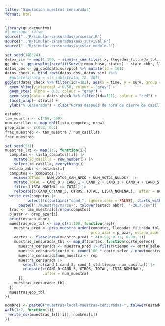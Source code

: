 ```yaml
---
title: "Simulación muestras censuradas"
format: html
---
```


```r
library(quickcountmx)
#| message: false
source("../R/simular-censuradas/procesar.R")
source("../R/simular-censuradas/aux_survival.R")
source("../R/simular-censuradas/ajustar_modelo.R")
```

```r
set.seed(188324)
datos_sim <- map(1:100, ~ simular_cuantiles(.x, llegadas_filtrado_tbl, reg = reg_2)) 
gg_obs <- ggsurvplot(survfit(Surv(tiempo_huso, status) ~ state_abbr, llegadas_filtrado_tbl))
datos_obs <- gg_obs$data.survplot %>% mutate(id = 101)
datos_check <- bind_rows(datos_obs, datos_sim) #%>% 
  #mutate(strata = str_sub(strata, 12, 30))
ggplot(datos_check %>% filter(id!=101), aes(x = time, y = surv, group = id)) +
  geom_hline(yintercept = 0.50, colour = "gray") +
  geom_step( alpha = 0.3, colour = "gray") +
  geom_step(data = datos_check %>% filter(id==101), colour = "red") +
  facet_wrap(~ strata) + 
  ylab("% Censurado") + xlab("Horas después de hora de cierre de casillas")
```



```r
estados
tam_muestra <- c(450, 700)
num_casillas <- map_dbl(lista_computos, nrow)
prop_azar <- c(0.2, 0.2)
frac_muestreo <- tam_muestra / num_casillas
frac_muestreo
```


```r
set.seed(221)
muestras_lst <- map(1:2, function(i){
  computos <- lista_computos[[i]] |> 
    mutate(id_casilla = row_number()) |> 
    select(id_casilla, everything())
  estado_abbr <- estados[i]
  computos <- computos |> 
    mutate(OTROS = NUM_VOTOS_CAN_NREG + NUM_VOTOS_NULOS)  |>
    mutate(TOTAL = CAND_0 + CAND_1 + CAND_2 + CAND_3 + CAND_4 + CAND_5 + OTROS) |>
    filter(LISTA_NOMINAL >= TOTAL) |>
    relocate(c(CAND_0:CAND_5, OTROS, TOTAL, LISTA_NOMINAL), .after = num_casilla)
  write_csv(computos |>
          select(!c(contains("cand_", ignore.case = FALSE), starts_with("total_std"))) ,
      paste0("./muestras/marco-", tolower(estado_abbr), "-2017.csv"))
  frac <- tam_muestra[i]/nrow(computos)
  p_azar <- prop_azar[i]
  print(estado_abbr)
  muestras_edo_tbl <- map_df(1:100, function(rep){
    muestra_pred <- prep_muestra_orden(computos, llegadas_filtrado_tbl, frac = frac, 
                                       prop_azar = p_azar, estado_abbr = estado_abbr)
    cortes <- floor(nrow(muestra_pred) * c(0.50, 0.75, 0.90, 1))
    muestras_censuradas_tbl <- map_df(cortes, function(corte_selec){
      muestra_censurada <- muestra_pred |> filter(tiempo <= corte_selec)
      muestra_censurada$corte <- round(100 * corte_selec / nrow(muestra_pred))
      muestra_censurada$num_muestra <- rep
      muestra_censurada |> 
        select(-c(cand_1:cand_3, cand_1_std:tiempo, num_casilla)) |> 
        relocate(c(CAND_0:CAND_5, OTROS, TOTAL, LISTA_NOMINAL), 
                 .after = num_muestra)
      })
    muestras_censuradas_tbl
  })
  muestras_edo_tbl
})
```
```r
nombres <- paste0("muestras/local-muestras-censuradas-", tolower(estados) ,".csv")
walk(1:2, function(i){
  write_csv(muestras_lst[[i]], nombres[i])
})
```
